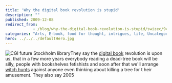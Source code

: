 ```yaml
---
title: 'Why the digital book revolution is stupid'
description: ""
published: 2009-12-08
redirect_from: 
            - /blog/why-the-digital-book-revolution-is-stupid/swizec/944
categories: "Arts, E-book, food for thought, intrigues, life, Uncategorized"
hero: ../../../defaultHero.jpg
---
```

![](http://cache.gawker.com/assets/images/4/2009/12/500x_library-image-rendering.jpg "CGI future Stockholm library")They say the [digital book](http://en.wikipedia.org/wiki/E-book "E-book") revolution is upon us, that in a few more years everybody reading a dead-tree book will be silly, people with bookshelves fetishists and soon after that we&#x27;ll arrange [witch hunts](http://en.wikipedia.org/wiki/Witch-hunt "Witch-hunt") against anyone even thinking about killing a tree for t heir amusement. They also say 2005